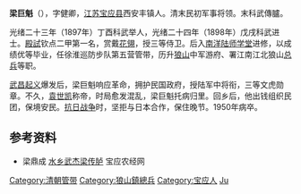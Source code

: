 '''梁巨魁'''（{{bd|1878年||1950年||Liang梁}}），字健卿，[[江苏|江苏]][[宝应县|宝应县]]西安丰镇人。清末民初军事将领。末科武傳臚。

光绪二十三年（1897年）丁酉科武举人，光绪二十四年（1898年）戊戌科武进士。[[殿試|殿試]]钦点二甲第一名，赏戴[[花翎|花翎]]，授三等侍卫。后入[[南洋陆师学堂|南洋陆师学堂]]进修，以成绩优等毕业，任徐淮巡防步队第五营管带，历升[[狼山|狼山]]中军游府、署江南江北狼山[[总兵|总兵]]等职。

[[武昌起义|武昌起义]]爆发后，梁巨魁响应革命，拥护民国政府，授陆军中将衔，三等文虎勋章。不久，[[袁世凯|袁世凯]]称帝，时局愈发混乱，梁巨魁托病归里。回乡后，他出钱组织民团，保境安民。[[抗日战争|抗日战争]]时，坚拒与日本合作，保住晚节。1950年病卒。

==参考资料==
*梁鼎成 [http://www.bynjw.com/1/a8/14.htm 水乡武杰梁传胪]{{dead link|date=2018年3月 |bot=InternetArchiveBot |fix-attempted=yes }} 宝应农经网


{{光緒二十四年戊戌科武殿試金榜}}
{{DEFAULTSORT:Liang梁}}
[[Category:清朝管带|Category:清朝管带]]
[[Category:狼山鎮總兵|Category:狼山鎮總兵]]
[[Category:宝应人|Category:宝应人]]
[[Category:梁姓|Ju]]